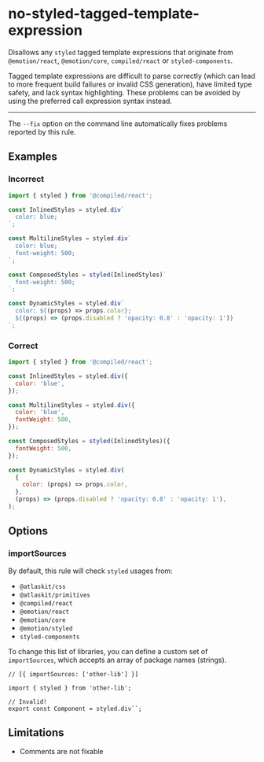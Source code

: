 # no-styled-tagged-template-expression

Disallows any `styled` tagged template expressions that originate from `@emotion/react`, `@emotion/core`, `compiled/react` or `styled-components`.

Tagged template expressions are difficult to parse correctly (which can lead to more frequent build failures or invalid CSS generation), have limited type safety, and lack syntax highlighting. These problems can be avoided by using the preferred call expression syntax instead.

---

The `--fix` option on the command line automatically fixes problems reported by this rule.

## Examples

### Incorrect

```js
import { styled } from '@compiled/react';

const InlinedStyles = styled.div`
  color: blue;
`;

const MultilineStyles = styled.div`
  color: blue;
  font-weight: 500;
`;

const ComposedStyles = styled(InlinedStyles)`
  font-weight: 500;
`;

const DynamicStyles = styled.div`
  color: ${(props) => props.color};
  ${(props) => (props.disabled ? 'opacity: 0.8' : 'opacity: 1')}
`;
```

### Correct

```js
import { styled } from '@compiled/react';

const InlinedStyles = styled.div({
  color: 'blue',
});

const MultilineStyles = styled.div({
  color: 'blue',
  fontWeight: 500,
});

const ComposedStyles = styled(InlinedStyles)({
  fontWeight: 500,
});

const DynamicStyles = styled.div(
  {
    color: (props) => props.color,
  },
  (props) => (props.disabled ? 'opacity: 0.8' : 'opacity: 1'),
);
```

## Options

### importSources

By default, this rule will check `styled` usages from:

- `@atlaskit/css`
- `@atlaskit/primitives`
- `@compiled/react`
- `@emotion/react`
- `@emotion/core`
- `@emotion/styled`
- `styled-components`

To change this list of libraries, you can define a custom set of `importSources`, which accepts an array of package names (strings).

```tsx
// [{ importSources: ['other-lib'] }]

import { styled } from 'other-lib';

// Invalid!
export const Component = styled.div``;
```

## Limitations

- Comments are not fixable

